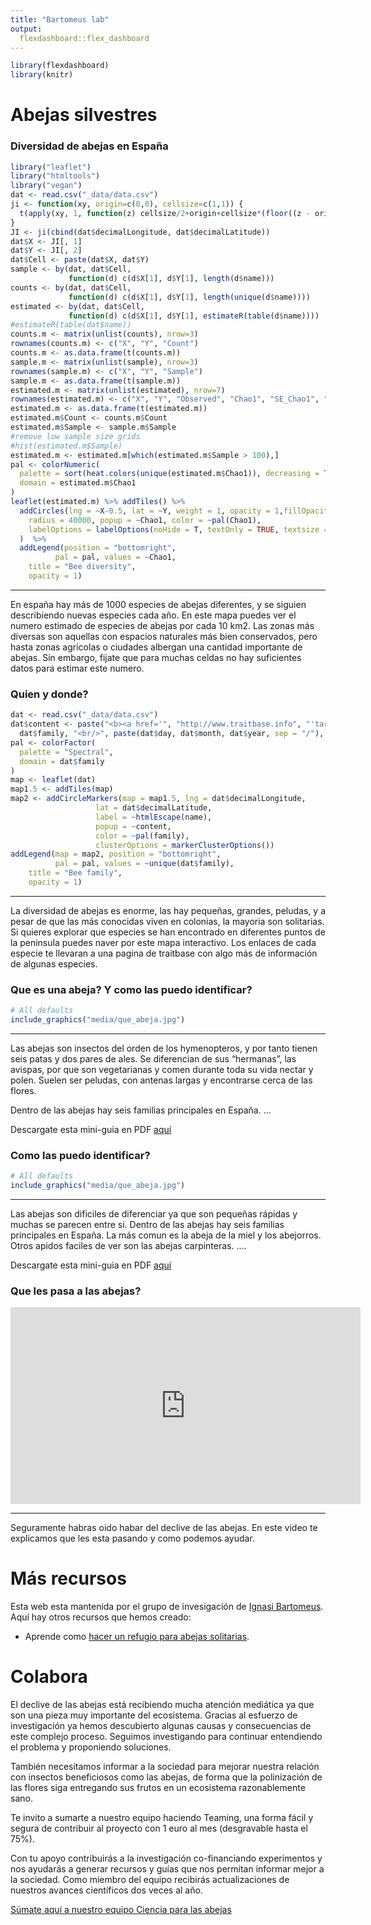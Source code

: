 ```yaml
---
title: "Bartomeus lab"
output: 
  flexdashboard::flex_dashboard
---
```


```r
library(flexdashboard)
library(knitr)
```

Abejas silvestres {.storyboard}
=========================================

### Diversidad de abejas en España

```r
library("leaflet")
library("htmltools")
library("vegan")
dat <- read.csv("_data/data.csv")
ji <- function(xy, origin=c(0,0), cellsize=c(1,1)) {
  t(apply(xy, 1, function(z) cellsize/2+origin+cellsize*(floor((z - origin)/cellsize))))
}
JI <- ji(cbind(dat$decimalLongitude, dat$decimalLatitude))
dat$X <- JI[, 1]
dat$Y <- JI[, 2]
dat$Cell <- paste(dat$X, dat$Y)
sample <- by(dat, dat$Cell, 
             function(d) c(d$X[1], d$Y[1], length(d$name)))
counts <- by(dat, dat$Cell, 
             function(d) c(d$X[1], d$Y[1], length(unique(d$name))))
estimated <- by(dat, dat$Cell, 
             function(d) c(d$X[1], d$Y[1], estimateR(table(d$name))))
#estimateR(table(dat$name))
counts.m <- matrix(unlist(counts), nrow=3)
rownames(counts.m) <- c("X", "Y", "Count")
counts.m <- as.data.frame(t(counts.m))
sample.m <- matrix(unlist(sample), nrow=3)
rownames(sample.m) <- c("X", "Y", "Sample")
sample.m <- as.data.frame(t(sample.m))
estimated.m <- matrix(unlist(estimated), nrow=7)
rownames(estimated.m) <- c("X", "Y", "Observed", "Chao1", "SE_Chao1", "ACE", "SE_ACE")
estimated.m <- as.data.frame(t(estimated.m))
estimated.m$Count <- counts.m$Count
estimated.m$Sample <- sample.m$Sample
#remove low sample size grids
#hist(estimated.m$Sample)
estimated.m <- estimated.m[which(estimated.m$Sample > 100),]
pal <- colorNumeric(
  palette = sort(heat.colors(unique(estimated.m$Chao1)), decreasing = TRUE),
  domain = estimated.m$Chao1
)
leaflet(estimated.m) %>% addTiles() %>%
  addCircles(lng = ~X-0.5, lat = ~Y, weight = 1, opacity = 1,fillOpacity = 0.5,
    radius = 40000, popup = ~Chao1, color = ~pal(Chao1),
    labelOptions = labelOptions(noHide = T, textOnly = TRUE, textsize = "2000px")
  )  %>%
  addLegend(position = "bottomright", 
          pal = pal, values = ~Chao1,
    title = "Bee diversity",
    opacity = 1)
```

*** 

En españa hay más de 1000 especies de abejas diferentes, y se siguien describiendo nuevas especies cada año. En este mapa puedes ver el numero estimado de especies de abejas por cada 10 km2. Las zonas más diversas son aquellas con espacios naturales más bien conservados, pero hasta zonas agricolas o ciudades albergan una cantidad importante de abejas. Sin embargo, fijate que para muchas celdas no hay suficientes datos para estimar este numero. 

### Quien y donde?

```r
dat <- read.csv("_data/data.csv")
dat$content <- paste("<b><a href='", "http://www.traitbase.info", "'target='_blank'>", dat$name, "</a></b>", "<br/>", 
  dat$family, "<br/>", paste(dat$day, dat$month, dat$year, sep = "/"), sep = "")
pal <- colorFactor(
  palette = "Spectral",
  domain = dat$family
)
map <- leaflet(dat)
map1.5 <- addTiles(map)
map2 <- addCircleMarkers(map = map1.5, lng = dat$decimalLongitude, 
                   lat = dat$decimalLatitude, 
                   label = ~htmlEscape(name),
                   popup = ~content,
                   color = ~pal(family),
                   clusterOptions = markerClusterOptions())
addLegend(map = map2, position = "bottomright", 
          pal = pal, values = ~unique(dat$family),
    title = "Bee family",
    opacity = 1)
```

*** 

La diversidad de abejas es enorme, las hay pequeñas, grandes, peludas, y a pesar de que las más conocidas viven en colonias, la mayoria son solitarias. Si quieres explorar que especies se han encontrado en diferentes puntos de la peninsula puedes naver por este mapa interactivo. Los enlaces de cada especie te llevaran a una pagina de traitbase con algo más de información de algunas especies.

### Que es una abeja? Y como las puedo identificar?

```r
# All defaults
include_graphics("media/que_abeja.jpg")
```

*** 

Las abejas son insectos del orden de los hymenopteros, y por tanto tienen seis patas y dos pares de ales. Se diferencian de sus "hermanas", las avispas, por que son vegetarianas y comen durante toda su vida nectar y polen. Suelen ser peludas, con antenas largas y encontrarse cerca de las flores.   

Dentro de las abejas hay seis familias principales en España. ... 

Descargate esta mini-guia en PDF [aquí](link)

### Como las puedo identificar?

```r
# All defaults
include_graphics("media/que_abeja.jpg")
```

*** 

Las abejas son dificiles de diferenciar ya que son pequeñas rápidas y muchas se parecen entre si. Dentro de las abejas hay seis familias principales en España. La más comun es la abeja de la miel y los abejorros. Otros apidos faciles de ver son las abejas carpinteras. ....

Descargate esta mini-guia en PDF [aquí](link)

### Que les pasa a las abejas?

<!--html_preserve-->
<iframe width="560" height="315" src="https://www.youtube.com/watch?v=n5udBqq3qYg" frameborder="0" allowfullscreen="allowfullscreen"></iframe>
<!--/html_preserve-->

*** 

Seguramente habras oido habar del declive de las abejas. En este video te explicamos que les esta pasando y como podemos ayudar.

Más recursos
=========================================

Esta web esta mantenida por el grupo de invesigación de [Ignasi Bartomeus](http://www.bartomeuslab.com). Aquí hay otros recursos que hemos creado:  

- Aprende como [hacer un refugio para abejas solitarias](https://www.youtube.com/watch?v=1JOVKWPSuLY).  

Colabora
=========================================

El declive de las abejas está recibiendo mucha atención mediática ya que son una pieza muy importante del ecosistema. Gracias al esfuerzo de investigación ya hemos descubierto algunas causas y consecuencias de este complejo proceso. Seguimos investigando para continuar entendiendo el problema y proponiendo soluciones.

También necesitamos informar a la sociedad para mejorar nuestra relación con insectos beneficiosos como las abejas, de forma que la polinización de las flores siga entregando sus frutos en un ecosistema razonablemente sano.

Te invito a sumarte a nuestro equipo haciendo Teaming, una forma fácil y segura de contribuir al proyecto con 1 euro al mes (desgravable hasta el 75%).

Con tu apoyo contribuirás a la investigación co-financiando experimentos y nos ayudarás a generar recursos y guías que nos permitan informar mejor a la sociedad. Como miembro del equipo recibirás actualizaciones de nuestros avances científicos dos veces al año.  

[Súmate aquí a nuestro equipo Ciencia para las abejas](https://www.teaming.net/cienciaparalasabejas)
